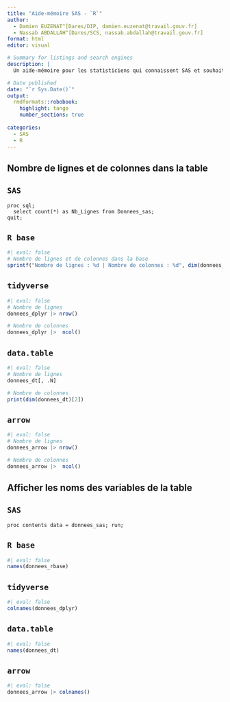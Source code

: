 ```yaml
---
title: "Aide-mémoire SAS - `R`"
author:  
  - Damien EUZENAT^[Dares/DIP, damien.euzenat@travail.gouv.fr] 
  - Nassab ABDALLAH^[Dares/SCS, nassab.abdallah@travail.gouv.fr] 
format: html
editor: visual

# Summary for listings and search engines
description: |
  Un aide-mémoire pour les statisticiens qui connaissent SAS et souhaitent travailler avec `R`.

# Date published
date: "`r Sys.Date()`"
output:
  rmdformats::robobook:
    highlight: tango
    number_sections: true
    
categories:
  - SAS
  - R
---
```



## Nombre de lignes et de colonnes dans la table


::: {.panel-tabset group="language"}

## `SAS` {.unnumbered .unlisted}

```
proc sql;
  select count(*) as Nb_Lignes from Donnees_sas;
quit;

```

## `R base` {.unnumbered .unlisted}

```r
#| eval: false
# Nombre de lignes et de colonnes dans la base
sprintf("Nombre de lignes : %d | Nombre de colonnes : %d", dim(donnees_rbase)[1], dim(donnees_rbase)[2])
```
## `tidyverse` {.unnumbered .unlisted} 

```r
#| eval: false
# Nombre de lignes
donnees_dplyr |> nrow()

# Nombre de colonnes
donnees_dplyr |>  ncol()
```

## `data.table` {.unnumbered .unlisted} 

```r
#| eval: false
# Nombre de lignes
donnees_dt[, .N]

# Nombre de colonnes
print(dim(donnees_dt)[2])
```

## `arrow` {.unnumbered .unlisted} 

```r
#| eval: false
# Nombre de lignes
donnees_arrow |> nrow()

# Nombre de colonnes
donnees_arrow |>  ncol()
```
:::


## Afficher les noms des variables de la table

::: {.panel-tabset group="language"}

## `SAS` {.unnumbered .unlisted}

```
proc contents data = donnees_sas; run;
```

## `R base` {.unnumbered .unlisted}

```r
#| eval: false
names(donnees_rbase)
```
## `tidyverse` {.unnumbered .unlisted} 

```r
#| eval: false
colnames(donnees_dplyr)
```

## `data.table` {.unnumbered .unlisted} 

```r
#| eval: false
names(donnees_dt)
```

## `arrow` {.unnumbered .unlisted} 

```r
#| eval: false
donnees_arrow |> colnames()
```
:::
